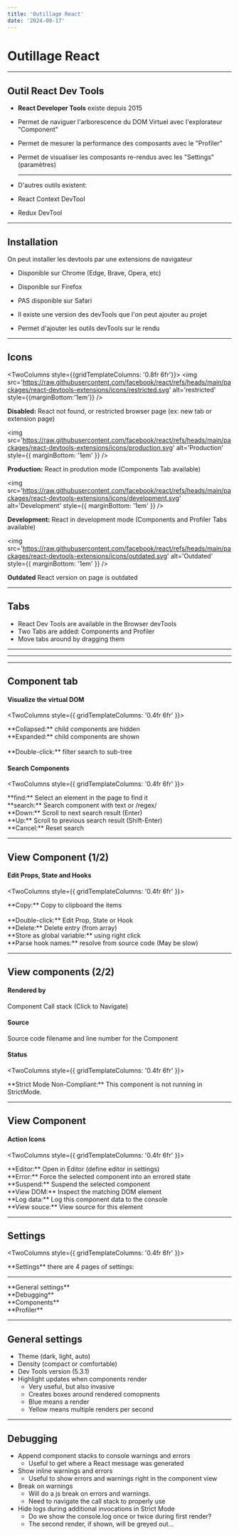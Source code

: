 ```yaml
---
title: 'Outillage React'
date: '2024-09-17'
---
```


# Outillage React

---

## Outil React Dev Tools

- **React Developer Tools** existe depuis 2015
- Permet de naviguer l'arborescence du DOM Virtuel avec l'explorateur "Component"
- Permet de mesurer la performance des composants avec le "Profiler"
- Permet de visualiser les composants re-rendus avec les "Settings" (paramètres)

  <hr />

- D'autres outils existent:
- React Context DevTool
- Redux DevTool

---

## Installation

On peut installer les devtools par une extensions de navigateur

- Disponible sur Chrome (Edge, Brave, Opera, etc)
- Disponible sur Firefox
- PAS disponible sur Safari

- Il existe une version des devTools que l'on peut ajouter au projet
- Permet d'ajouter les outils devTools sur le rendu

---

## Icons

<TwoColumns style={{gridTemplateColumns: '0.8fr 6fr'}}>
  <img
    src='https://raw.githubusercontent.com/facebook/react/refs/heads/main/packages/react-devtools-extensions/icons/restricted.svg'
    alt='restricted'
    style={{marginBottom:'1em'}}
  />

**Disabled:** React not found, or restricted browser page (ex: new tab or extension page)

<img
  src='https://raw.githubusercontent.com/facebook/react/refs/heads/main/packages/react-devtools-extensions/icons/production.svg'
  alt='Production'
  style={{ marginBottom: '1em' }}
/>

**Production:** React in prodution mode (Components Tab available)

<img
  src='https://raw.githubusercontent.com/facebook/react/refs/heads/main/packages/react-devtools-extensions/icons/development.svg'
  alt='Development'
  style={{ marginBottom: '1em' }}
/>

**Development:** React in development mode (Components and Profiler Tabs available)

<img
  src='https://raw.githubusercontent.com/facebook/react/refs/heads/main/packages/react-devtools-extensions/icons/outdated.svg'
  alt='Outdated'
  style={{ marginBottom: '1em' }}
/>

**Outdated** React version on page is outdated

</TwoColumns>

---

## Tabs



- React Dev Tools are available in the Browser devTools
- Two Tabs are added: Components and Profiler
- Move tabs around by dragging them

<hr />

<AllButtons />
<hr />
<AllIcons />

---

## Component tab

#### Visualize the virtual DOM

<TwoColumns style={{ gridTemplateColumns: '0.4fr 6fr' }}>
  <ButtonIcon type='collapsed' />
  <div>**Collapsed:** child components are hidden</div>
  <ButtonIcon type='expanded' />
  <div>**Expanded:** child components are shown</div>
  <div style={{ height: '3em' }}>&nbsp;</div>
  <div>**Double-click:** filter search to sub-tree</div>
</TwoColumns>

#### Search Components

<TwoColumns style={{ gridTemplateColumns: '0.4fr 6fr' }}>
  <ButtonIcon type='search' />
  <div>**find:** Select an element in the page to find it</div>
  <Icon type='search' />
  <div>**search:** Search component with text or /regex/ </div>
  <ButtonIcon type='down' />
  <div>**Down:** Scroll to next search result (Enter)</div>
  <ButtonIcon type='up' />
  <div>**Up:** Scroll to previous search result (Shift-Enter)</div>
  <ButtonIcon type='cancel' />
  <div>**Cancel:** Reset search</div>
</TwoColumns>

---

## View Component (1/2)

#### Edit Props, State and Hooks

<TwoColumns style={{ gridTemplateColumns: '0.4fr 6fr' }}>
  <ButtonIcon type='copy' />
  <div>**Copy:** Copy to clipboard the items</div>
  <div style={{ height: '3em' }}>&nbsp;</div>
  <div>**Double-click:** Edit Prop, State or Hook</div>
  <ButtonIcon type='delete' />
  <div>**Delete:** Delete entry (from array)</div>
  <Icon type='store-as-global-variable' />
  <div>**Store as global variable:** using right click</div>
  <ButtonIcon type='parse-hook-names' />
  <div>**Parse hook names:** resolve from source code (May be slow)</div>

</TwoColumns>

---

## View components (2/2)

#### Rendered by

Component Call stack (Click to Navigate)

#### Source

Source code filename and line number for the Component

#### Status

<TwoColumns style={{ gridTemplateColumns: '0.4fr 6fr' }}>
  <Icon type='strict-mode-non-compliant' />
  <div>**Strict Mode Non-Compliant:** This component is not running in StrictMode.</div>

</TwoColumns>

---

## View Component

#### Action Icons

<TwoColumns style={{ gridTemplateColumns: '0.4fr 6fr' }}>
  <ButtonIcon type='editor' />
  <div>**Editor:** Open in Editor (define editor in settings)</div>
  <ButtonIcon type='error' />
  <div>**Error:** Force the selected component into an errored state</div>
  <ButtonIcon type='suspend' />
  <div>**Suspend:** Suspend the selected component</div>
  <ButtonIcon type='view-dom' />
  <div>**View DOM:** Inspect the matching DOM element</div>
  <ButtonIcon type='log-data' />
  <div>**Log data:** Log this component data to the console</div>
  <ButtonIcon type='view-source' />
  <div>**View souce:** View source for this element</div>
</TwoColumns>

---

## Settings

<TwoColumns style={{ gridTemplateColumns: '0.4fr 6fr' }}>
  <ButtonIcon type='settings' />
  <div>**Settings** there are 4 pages of settings:</div>

</TwoColumns>

<hr />
<TwoColumns style={{ gridTemplateColumns: '0.4fr 6fr' }}>
  <Icon type='settings' />
  <div>**General settings**</div>
  <Icon type='bug' />
  <div>**Debugging**</div>
  <Icon type='components' />
  <div>**Components**</div>
  <Icon type='profiler' />
  <div>**Profiler** </div>
</TwoColumns>

---

## <Icon type='settings' size='1em' /> General settings

- Theme (dark, light, auto)
- Density (compact or comfortable)
- Dev Tools version (5.3.1)
- Highlight updates when components render
  - Very useful, but also invasive
  - Creates boxes around rendered comopnents
  - Blue means a render
  - Yellow means multiple renders per second

---

## <Icon type='bug' size='1em' /> Debugging

- Append component stacks to console warnings and errors
  - Useful to get where a React message was generated
- Show inline warnings and errors
  - Useful to show errors and warnings right in the component view
- Break on warnings
  - Will do a js break on errors and warnings.
  - Need to navigate the call stack to properly use
- Hide logs during additional invocations in Strict Mode
  - Do we show the console.log once or twice during first render?
  - The second render, if shown, will be greyed out...
